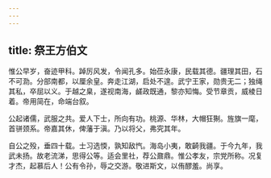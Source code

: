 ```yaml
---
---
---
```

title: 祭王方伯文
---



惟公早岁，奋迹甲科。踔厉风发，令闻孔多。始莅永康，民载其德。疆理其田，石不可泐。分部南都，以厘余皇。奔走江湖，启处不遑。武宁王家，勋贵无二；独绳其私，卒屈以义。于越之臬，遂视南海，鹾政既通，黎亦知悔。受节章贡，威棱日着。帝用简在，命端台叙。

公起诸儒，武服之共。爱人下士，所向有功。桃源、华林，大帽狂猘。旌旗一麾，首骈颈系。帝嘉其休，俾藩于滇。乃以将父，弗究其年。

自公之殁，垂四十载。士习选愞，孰知敌忾。海岛小夷，敢齮我疆。于今九年，我武未扬。故老流涕，思得公等。适会里社，荐公鼐鼎。惟公孝友，宗党所称。况复才杰，起慕后人！公有令孙，辱之交游。敬进斯文，以侑醪羞。尚享。